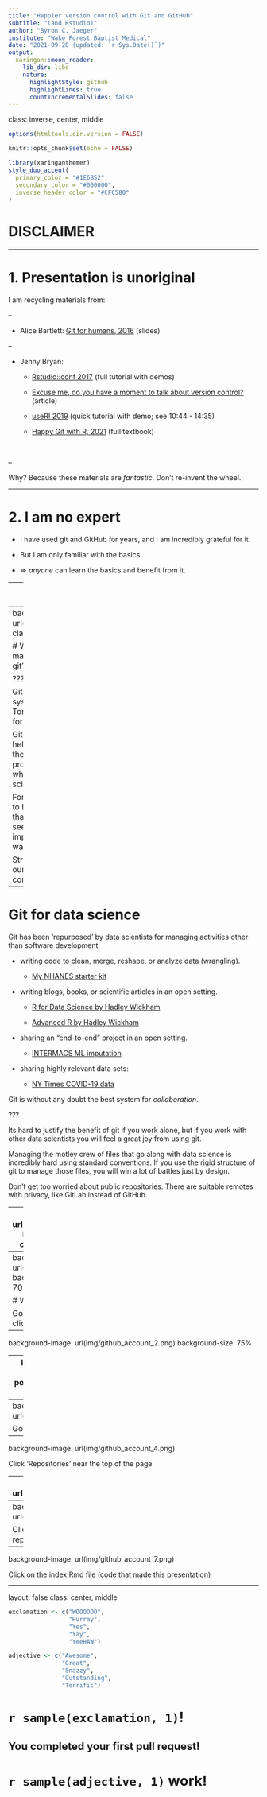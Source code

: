 ```yaml
---
title: "Happier version control with Git and GitHub"
subtitle: "(and Rstudio)"
author: "Byron C. Jaeger"
institute: "Wake Forest Baptist Medical"
date: "2021-09-28 (updated: `r Sys.Date()`)"
output:
  xaringan::moon_reader:
    lib_dir: libs
    nature:
      highlightStyle: github
      highlightLines: true
      countIncrementalSlides: false
---
```

class: inverse, center, middle


```r

options(htmltools.dir.version = FALSE)

knitr::opts_chunk$set(echo = FALSE)

library(xaringanthemer)
style_duo_accent(
  primary_color = "#1E6B52",
  secondary_color = "#000000",
  inverse_header_color = "#CFC580"
)

```

# DISCLAIMER

---

# 1. Presentation is unoriginal

I am recycling materials from:

--

- Alice Bartlett: [Git for humans, 2016](https://speakerdeck.com/alicebartlett/git-for-humans) (slides)

--

- Jenny Bryan:

    + [Rstudio::conf 2017](https://www.rstudio.com/resources/rstudioconf-2017/happy-git-and-gihub-for-the-user-tutorial/) (full tutorial with demos)
    
    + [Excuse me, do you have a moment to talk about version control?](https://peerj.com/preprints/3159v2/) (article)
    
    + [useR! 2019](https://www.youtube.com/watch?v=ZCeBnQBQ1h8) (quick tutorial with demo; see 10:44 - 14:35)
    
    + [Happy Git with R, 2021](https://happygitwithr.com/) (full textbook)
    
<br>

--

Why? Because these materials are _fantastic_. Don't re-invent the wheel.

---

# 2. I am no expert

- I have used git and GitHub for years, and I am incredibly grateful for it.

- But I am only familiar with the basics.

- $\Rightarrow$ _anyone_ can learn the basics and benefit from it.

---
class: inverse, center, middle

# GIT

---
background-image: url(img/Linus_Torvalds_1.jpg)
class: left, top, inverse

# Who<br>made<br>git?

???

Git is a version control system written by Linus Torvalds, who is also known for developing Linux.

Git was designed in part to help manage development of the Linux kernel, which is probably very different from what myself and other data scientists use it for.

For data scientists, git seems to have 10 times more tools than we need, and also seems to be missing some important tools that we really want. 

Strangely enough, git is still our best option for version control.

---

# Git for data science

Git has been 'repurposed' by data scientists for managing activities other than software development.

- writing code to clean, merge, reshape, or analyze data (wrangling).

    + [My NHANES starter kit](https://github.com/bcjaeger/NHANES-starter-kit)

- writing blogs, books, or scientific articles in an open setting.

    + [R for Data Science by Hadley Wickham](https://github.com/hadley/r4ds)
    
    + [Advanced R by Hadley Wickham](https://github.com/hadley/adv-r)

- sharing an "end-to-end" project in an open setting.

    + [INTERMACS ML imputation](https://github.com/bcjaeger/INTERMACS-imputation-ML)
    
- sharing highly relevant data sets:

    + [NY Times COVID-19 data](https://github.com/nytimes/covid-19-data)

Git is without any doubt the best system for _collaboration_.

???

Its hard to justify the benefit of git if you work alone, but if you work with other data scientists you will feel a great joy from using git. 

Managing the motley crew of files that go along with data science is incredibly hard using standard conventions. If you use the rigid structure of git to manage those files, you will win a lot of battles just by design.

Don't get too worried about public repositories. There are suitable remotes with privacy, like GitLab instead of GitHub.

---
background-image: url(img/Linus_Torvalds_2.jpg)
background-size: 100%
class: left, middle, inverse

# How it<br>feels to <br>use git

(sometimes...)

???

It may seem like this is how Linus feels about git users because the interface is difficult to learn. 

---
background-image: url(img/github_account_1.png)
background-position: 50% 70%

# Where to start?

Go to [https://github.com/](https://github.com/) and click "Sign up"

---
background-image: url(img/github_account_2.png)
background-size: 75%

---
layout: true
background-size: 75%
background-position: 40% 65%
# Make a pull request
---
background-image: url(img/github_account_3.png)

Go to [my GitHub](https://github.com/bcjaeger)

---
background-image: url(img/github_account_4.png)

Click 'Repositories' near the top of the page

---
background-image: url(img/github_account_5.png)

Search for 'seminar-git' (it may be at the top of the list already)

---
background-image: url(img/github_account_6.png)

Click on the 'seminar-git' repository

---
background-image: url(img/github_account_7.png)

Click on the index.Rmd file (code that made this presentation)

---
layout: false
class: center, middle
```r

exclamation <- c("WOOOOOO",
                 "Hurray",
                 "Yes",
                 "Yay",
                 "YeeHAW")

adjective <- c("Awesome",
               "Great",
               "Snazzy",
               "Outstanding",
               "Terrific")

```

# `r sample(exclamation, 1)`! 

## You completed your first pull request!

# `r sample(adjective, 1)` work!



